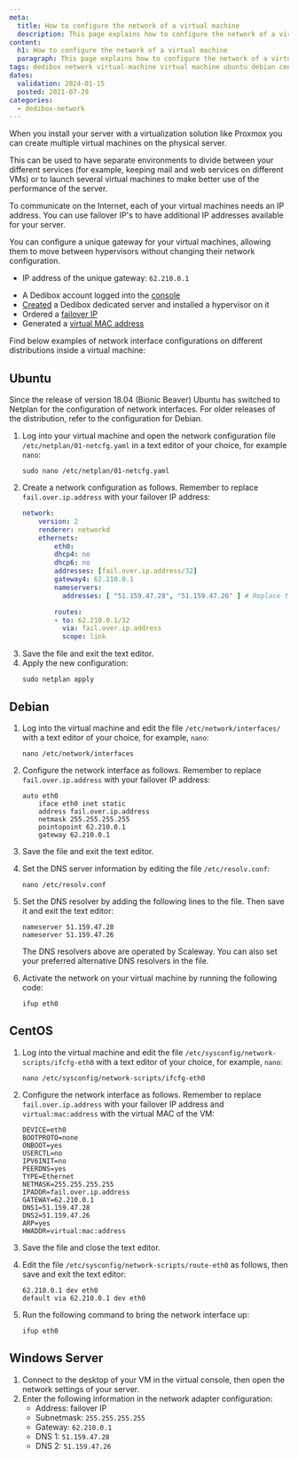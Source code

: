 ```yaml
---
meta:
  title: How to configure the network of a virtual machine
  description: This page explains how to configure the network of a virtual machine.
content:
  h1: How to configure the network of a virtual machine
  paragraph: This page explains how to configure the network of a virtual machine.
tags: dedibox network virtual-machine virtual machine ubuntu debian centOS windows-server
dates:
  validation: 2024-01-15
  posted: 2021-07-29
categories:
  - dedibox-network
---
```


When you install your server with a virtualization solution like Proxmox you can create multiple virtual machines on the physical server.

This can be used to have separate environments to divide between your different services (for example, keeping mail and web services on different VMs) or to launch several virtual machines to make better use of the performance of the server.

To communicate on the Internet, each of your virtual machines needs an IP address. You can use failover IP's to have additional IP addresses available for your server.

<Message type="tip">
  You can configure a unique gateway for your virtual machines, allowing them to move between hypervisors without changing their network configuration.

  * IP address of the unique gateway: `62.210.0.1`
</Message>

<Macro id="requirements" />

- A Dedibox account logged into the [console](https://console.online.net)
- [Created](/dedibox/dedicated-servers/how-to/order-a-server) a Dedibox dedicated server and installed a hypervisor on it
- Ordered a [failover IP](/dedibox-network/ip-failover/concepts/#failover-ips)
- Generated a [virtual MAC address](/dedibox-network/ip-failover/concepts/#virtual-mac-address)

Find below examples of network interface configurations on different distributions inside a virtual machine:

## Ubuntu

Since the release of version 18.04 (Bionic Beaver) Ubuntu has switched to Netplan for the configuration of network interfaces. For older releases of the distribution, refer to the configuration for Debian.

1. Log into your virtual machine and open the network configuration file `/etc/netplan/01-netcfg.yaml` in a text editor of your choice, for example `nano`:
    ```
    sudo nano /etc/netplan/01-netcfg.yaml
    ```
2. Create a network configuration as follows. Remember to replace `fail.over.ip.address` with your failover IP address:
    ```yaml
    network:
        version: 2
        renderer: networkd
        ethernets:
            eth0:
            dhcp4: no
            dhcp6: no
            addresses: [fail.over.ip.address/32]
            gateway4: 62.210.0.1
            nameservers:
              addresses: [ "51.159.47.28", "51.159.47.26" ] # Replace the IP of the DNS cache server with the one located in the same physical location as your machine for optimal performances (https://www.scaleway.com/en/docs/console/account/reference-content/scaleway-network-information/#dns-cache-servers)

            routes:
            - to: 62.210.0.1/32
              via: fail.over.ip.address
              scope: link
    ```
3. Save the file and exit the text editor.
4. Apply the new configuration:
    ```
    sudo netplan apply
    ```

## Debian

1. Log into the virtual machine and edit the file `/etc/network/interfaces/` with a text editor of your choice, for example, `nano`:
    ```
    nano /etc/network/interfaces
    ```
2. Configure the network interface as follows. Remember to replace `fail.over.ip.address` with your failover IP address:
    ```
    auto eth0
        iface eth0 inet static
        address fail.over.ip.address
        netmask 255.255.255.255
        pointopoint 62.210.0.1
        gateway 62.210.0.1
    ```
3. Save the file and exit the text editor.
4. Set the DNS server information by editing the file `/etc/resolv.conf`:
    ```
    nano /etc/resolv.conf
    ```
5. Set the DNS resolver by adding the following lines to the file. Then save it and exit the text editor:
    ```
    nameserver 51.159.47.28
    nameserver 51.159.47.26
    ```

    <Message typ="tip">
      The DNS resolvers above are operated by Scaleway. You can also set your preferred alternative DNS resolvers in the file.
    </Message>
6. Activate the network on your virtual machine by running the following code:
    ```
    ifup eth0
    ```

## CentOS

1. Log into the virtual machine and edit the file `/etc/sysconfig/network-scripts/ifcfg-eth0` with a text editor of your choice, for example, `nano`:

    ```
    nano /etc/sysconfig/network-scripts/ifcfg-eth0
    ```
2. Configure the network interface as follows. Remember to replace `fail.over.ip.address` with your failover IP address and `virtual:mac:address` with the virtual MAC of the VM:
    ```
    DEVICE=eth0
    BOOTPROTO=none
    ONBOOT=yes
    USERCTL=no
    IPV6INIT=no
    PEERDNS=yes
    TYPE=Ethernet
    NETMASK=255.255.255.255
    IPADDR=fail.over.ip.address
    GATEWAY=62.210.0.1
    DNS1=51.159.47.28
    DNS2=51.159.47.26
    ARP=yes
    HWADDR=virtual:mac:address
    ```
3. Save the file and close the text editor.
4. Edit the file `/etc/sysconfig/network-scripts/route-eth0` as follows, then save and exit the text editor:
    ```
    62.210.0.1 dev eth0
    default via 62.210.0.1 dev eth0
    ```
5. Run the following command to bring the network interface up:
    ```
    ifup eth0
    ```

## Windows Server

1. Connect to the desktop of your VM in the virtual console, then open the network settings of your server.
2. Enter the following information in the network adapter configuration:
    * Address: failover IP
    * Subnetmask: `255.255.255.255`
    * Gateway: `62.210.0.1`
    * DNS 1: `51.159.47.28`
    * DNS 2: `51.159.47.26`


